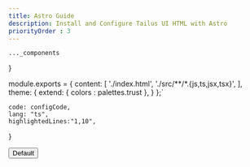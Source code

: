 ```yaml
---
title: Astro Guide
description: Install and Configure Tailus UI HTML with Astro
priorityOrder : 3
---
```


    ..._components
}


module.exports = {
    content: [
        './index.html',
        './src/**/*.{js,ts,jsx,tsx}',
    ],
    theme: {
        extend: {
            colors : palettes.trust
        },
    }
};`

    code: configCode,
    lang: "ts",
    highlightedLines:"1,10",
}


<Daisy />
<button class="btn ">Default</button>
